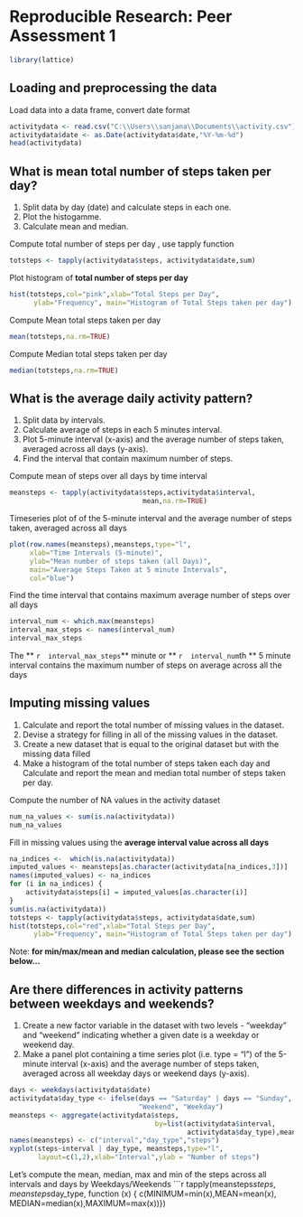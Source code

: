 # Reproducible Research: Peer Assessment 1
```r
library(lattice)
```
## Loading and preprocessing the data
Load data into a data frame, convert date format
```r
activitydata <- read.csv("C:\\Users\\sanjana\\Documents\\activity.csv")
activitydata$date <- as.Date(activitydata$date,"%Y-%m-%d")
head(activitydata)

```
## What is mean total number of steps taken per day?
1. Split data by day (date) and calculate steps in each one.
2. Plot the histogamme.
3. Calculate mean and median.


Compute total number of steps per day  , use tapply function
```r
totsteps <- tapply(activitydata$steps, activitydata$date,sum)

```
Plot histogram of **total number of steps per day**
```r
hist(totsteps,col="pink",xlab="Total Steps per Day", 
      ylab="Frequency", main="Histogram of Total Steps taken per day")
```
Compute Mean total steps taken per day
```r
mean(totsteps,na.rm=TRUE)
```

Compute Median total steps taken per day
```r
median(totsteps,na.rm=TRUE)
```

## What is the average daily activity pattern?
1. Split data by intervals.
2. Calculate average of steps in each 5 minutes interval.
3. Plot 5-minute interval (x-axis) and the average number of steps taken, averaged across all days (y-axis).
4. Find the interval that contain maximum number of steps. 


Compute mean of steps over all days by time interval
```r
meansteps <- tapply(activitydata$steps,activitydata$interval,
                                 mean,na.rm=TRUE)
```
Timeseries plot of of the 5-minute interval and the average number of steps taken, averaged across all days
```r
plot(row.names(meansteps),meansteps,type="l",
     xlab="Time Intervals (5-minute)", 
     ylab="Mean number of steps taken (all Days)", 
     main="Average Steps Taken at 5 minute Intervals",
     col="blue")
```
Find the time interval that contains maximum average number of steps over all days
```r
interval_num <- which.max(meansteps)
interval_max_steps <- names(interval_num)
interval_max_steps
```
The ** `r  interval_max_steps `** minute  or ** `r  interval_num `th ** 5 minute interval contains the maximum number of steps on average across all the days


## Imputing missing values

1. Calculate and report the total number of missing values in the dataset.
2. Devise a strategy for filling in all of the missing values in the dataset.
3. Create a new dataset that is equal to the original dataset but with the missing data filled
4. Make a histogram of the total number of steps taken each day and Calculate and report the mean and median total number of steps taken per day. 


Compute the number of NA values in the activity dataset
```r
num_na_values <- sum(is.na(activitydata))
num_na_values 
```

Fill in missing values using the **average interval value across all days**
```r
na_indices <-  which(is.na(activitydata))
imputed_values <- meansteps[as.character(activitydata[na_indices,3])]
names(imputed_values) <- na_indices
for (i in na_indices) {
    activitydata$steps[i] = imputed_values[as.character(i)]
}
sum(is.na(activitydata)) 
totsteps <- tapply(activitydata$steps, activitydata$date,sum)
hist(totsteps,col="red",xlab="Total Steps per Day", 
      ylab="Frequency", main="Histogram of Total Steps taken per day")
```
Note: **for min/max/mean and median calculation, please see the section below...**


## Are there differences in activity patterns between weekdays and weekends?
1. Create a new factor variable in the dataset with two levels - "weekday" and "weekend" indicating whether a given date is a weekday or weekend day.
2. Make a panel plot containing a time series plot (i.e. type = "l") of the 5-minute interval (x-axis) and the average number of steps taken, averaged across all weekday days or weekend days (y-axis).

```r
days <- weekdays(activitydata$date)
activitydata$day_type <- ifelse(days == "Saturday" | days == "Sunday", 
                                "Weekend", "Weekday")
meansteps <- aggregate(activitydata$steps,
                                    by=list(activitydata$interval,
                                            activitydata$day_type),mean)
names(meansteps) <- c("interval","day_type","steps")
xyplot(steps~interval | day_type, meansteps,type="l",
       layout=c(1,2),xlab="Interval",ylab = "Number of steps")
```
Let's compute the mean, median, max and min of the steps across all intervals and days by Weekdays/Weekends
```r
tapply(meansteps$steps,meansteps$day_type,
       function (x) { c(MINIMUM=min(x),MEAN=mean(x),
                        MEDIAN=median(x),MAXIMUM=max(x))})
